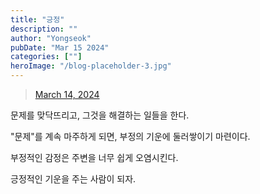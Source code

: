 ```yaml
---
title: "긍정"
description: ""
author: "Yongseok"
pubDate: "Mar 15 2024"
categories: [""]
heroImage: "/blog-placeholder-3.jpg"
---
```




<blockquote class="twitter-tweet" data-media-max-width="720">
<a href="https://twitter.com/SpaceX/status/1768279990368612354?ref_src=twsrc%5Etfw">March 14, 2024</a>
</blockquote> 
<script async src="https://platform.twitter.com/widgets.js" charset="utf-8"></script>

문제를 맞닥뜨리고, 그것을 해결하는 일들을 한다.

"문제"를 계속 마주하게 되면, 부정의 기운에 둘러쌓이기 마련이다.


부정적인 감정은 주변을 너무 쉽게 오염시킨다.

긍정적인 기운을 주는 사람이 되자.


